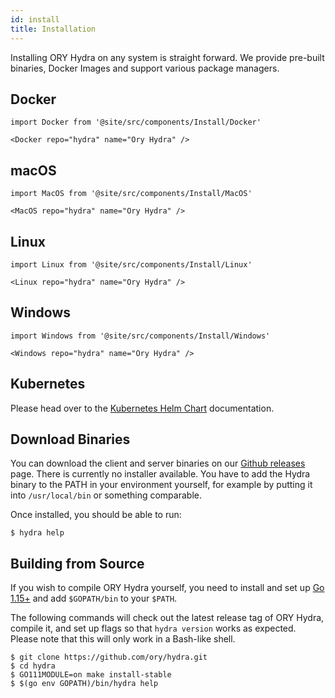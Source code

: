 ```yaml
---
id: install
title: Installation
---
```


Installing ORY Hydra on any system is straight forward. We provide pre-built
binaries, Docker Images and support various package managers.

## Docker

```mdx-code-block
import Docker from '@site/src/components/Install/Docker'

<Docker repo="hydra" name="Ory Hydra" />
```

## macOS

```mdx-code-block
import MacOS from '@site/src/components/Install/MacOS'

<MacOS repo="hydra" name="Ory Hydra" />
```

## Linux

```mdx-code-block
import Linux from '@site/src/components/Install/Linux'

<Linux repo="hydra" name="Ory Hydra" />
```

## Windows

```mdx-code-block
import Windows from '@site/src/components/Install/Windows'

<Windows repo="hydra" name="Ory Hydra" />
```

## Kubernetes

Please head over to the [Kubernetes Helm Chart](guides/kubernetes-helm-chart)
documentation.

## Download Binaries

You can download the client and server binaries on our
[Github releases](https://github.com/ory/hydra/releases) page. There is
currently no installer available. You have to add the Hydra binary to the PATH
in your environment yourself, for example by putting it into `/usr/local/bin` or
something comparable.

Once installed, you should be able to run:

```shell
$ hydra help
```

## Building from Source

If you wish to compile ORY Hydra yourself, you need to install and set up
[Go 1.15+](https://golang.org/) and add `$GOPATH/bin` to your `$PATH`.

The following commands will check out the latest release tag of ORY Hydra,
compile it, and set up flags so that `hydra version` works as expected. Please
note that this will only work in a Bash-like shell.

```shell
$ git clone https://github.com/ory/hydra.git
$ cd hydra
$ GO111MODULE=on make install-stable
$ $(go env GOPATH)/bin/hydra help
```
